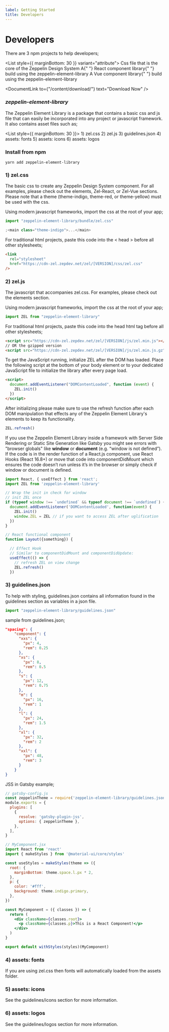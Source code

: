 ```yaml
---
label: Getting Started
title: Developers
---
```



# Developers

There are 3 npm projects to help developers;

<List style={{ marginBottom: 30 }} variant="attribute">
  <ListItem label="zeppelin-element-library">
    Css file that is the core of the Zeppelin Design System
  </ListItem>
  <ListItem label="@zlab-de/zel-react">
    A{" "}
    <Link to="/content/zel-react/getting-started">React component library</Link>{" "}
    build using the zeppelin-element-library
  </ListItem>
  <ListItem label="@zlab-de/zel-vue">
    A <Link to="/content/zel-vue/getting-started">Vue component library</Link>{" "}
    build using the zeppelin-element-library
  </ListItem>
</List>

<DocumentLink to={"/content/download/"} text="Download Now" />

### **_zeppelin-element-library_**

The Zeppelin Element Library is a package that contains a basic css and js file that can easily be incorporated into any project or javascript framework. It also contains asset files such as;

<List style={{ marginBottom: 30 }}>
  <ListItem>1) zel.css</ListItem>
  <ListItem>2) zel.js</ListItem>
  <ListItem>3) guidelines.json</ListItem>
  <ListItem>4) assets: fonts</ListItem>
  <ListItem>5) assets: icons</ListItem>
  <ListItem>6) assets: logos</ListItem>
</List>

### Install from npm

```
yarn add zeppelin-element-library
```

### 1) zel.css

The basic css to create any Zeppelin Design System component. For all examples, please check out the elements, Zel-React, or Zel-Vue sections. Please note that a theme (theme-indigo, theme-red, or theme-yellow) must be used with the css.

Using modern javascript frameworks, import the css at the root of your app;

```js
import "zeppelin-element-library/bundle/zel.css"

;<main class="theme-indigo">...</main>
```

For traditional html projects, paste this code into the < head > before all other stylesheets;

```html
<link
  rel="stylesheet"
  href="https://cdn-zel.zepdev.net/zel/[VERSION]/css/zel.css"
/>
```

### 2) zel.js

The javascript that accompanies zel.css. For examples, please check out the elements section.

Using modern javascript frameworks, import the css at the root of your app;

```js
import ZEL from "zeppelin-element-library"
```

For traditional html projects, paste this code into the head html tag before all other stylesheets;

```html
<script src="https://cdn-zel.zepdev.net/zel/[VERSION]/js/zel.min.js"></script>
// OR the gzipped version
<script src="https://cdn-zel.zepdev.net/zel/[VERSION]/js/zel.min.js.gz"></script>
```

To get the JavaScript running, initialize ZEL after the DOM has loaded. Place the following script at the bottom of your body element or to your dedicated JavaScript file to initialize the library after every page load.

```html
<script>
  document.addEventListener("DOMContentLoaded", function (event) {
    ZEL.init()
  })
</script>
```

After initializing please make sure to use the refresh function after each DOM manipulation that effects any of the Zeppelin Element Library's elements to keep its functionality.

```js
ZEL.refresh()
```

If you use the Zeppelin Element Library inside a framework with Server Side Rendering or Static Site Generation like Gatsby you might see errors with "browser globals" like **window** or **document** (e.g. “window is not defined”).
If the code is in the render function of a React.js component, use React Hooks (React 16.8+) or move that code into componentDidMount which ensures the code doesn’t run unless it’s in the browser or simply check if window or document is defined.

```jsx
import React, { useEffect } from 'react';
import ZEL from 'zeppelin-element-library'

// Wrap the init in check for window
// init ZEL once
if (typeof window !== `undefined` && typeof document !== `undefined`) {
  document.addEventListener('DOMContentLoaded', function(event) {
    ZEL.init()
    window.ZEL = ZEL // if you want to access ZEL after uglification
  })
}

// React functional component
function Layout({something}) {

  // Effect Hook
  // Similar to componentDidMount and componentDidUpdate:
  useEffect(() => {
    // refresh ZEL on view change
    ZEL.refresh()
  })
```

### 3) guidelines.json

To help with styling, guidelines.json contains all information found in the guidelines section as variables in a json file.

```js
import "zeppelin-element-library/guidelines.json"
```

sample from guidelines.json;

```json
"spacing": {
    "component": {
      "xxs": {
        "px": 4,
        "rem": 0.25
      },
      "xs": {
        "px": 8,
        "rem": 0.5
      },
      "s": {
        "px": 12,
        "rem": 0.75
      },
      "m": {
        "px": 16,
        "rem": 1
      },
      "l": {
        "px": 24,
        "rem": 1.5
      },
      "xl": {
        "px": 32,
        "rem": 2
      },
      "xxl": {
        "px": 48,
        "rem": 3
      }
    }
}
```

JSS in Gatsby example;

```jsx
// gatsby-config.js
const zeppelinTheme = require('zeppelin-element-library/guidelines.json')
module.exports = {
  plugins: [
    {
      resolve: 'gatsby-plugin-jss',
      options: { zeppelinTheme },
    },
  ],
}

// MyComponent.jsx
import React from 'react'
import { makeStyles } from '@material-ui/core/styles'

const useStyles = makeStyles(theme => ({
  root: {
    marginBottom: theme.space.l.px * 2,
  },
  p: {
    color: '#fff',
    background: theme.indigo.primary,
  },
})

const MyComponent = ({ classes }) => {
  return (
    <div className={classes.root}>
      <p className={classes.p}>This is a React Component!</p>
    </div>
  )
}

export default withStyles(styles)(MyComponent)
```

### 4) assets: fonts

If you are using zel.css then fonts will automatically loaded from the assets folder.

### 5) assets: icons

See the guidelines/icons section for more information.

### 6) assets: logos

See the guidelines/logos section for more information.
